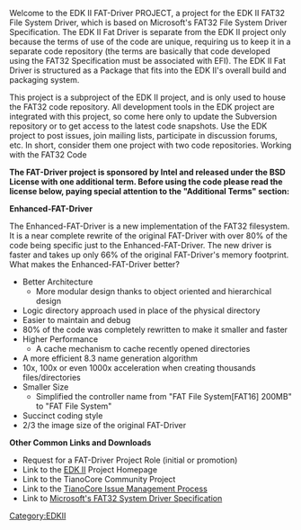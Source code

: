 [[Category:EDKII]]
{{project-summary
|sum=[[EDK II]] [[UEFI]] FAT filesystem driver
|cat=uefi-boot-services-driver
|lic=[http://www.opensource.org/licenses/bsd-license.php BSD] with additional term (see below)
|own={{sfuser|jljusten}}, {{sfuser|pgao2}}
|docs=http://sourceforge.net/projects/edk2-fatdriver2/files/ 
|src=https://svn.code.sf.net/p/edk2-fatdriver2/code ([[2013 Subversion Change|note recent change]])
|dev=http://sourceforge.net/projects/edk2-fatdriver2/develop}}

Welcome to the EDK II FAT-Driver PROJECT, a project for the EDK II FAT32 File System Driver, which is based on Microsoft's FAT32 File System Driver Specification. The EDK II Fat Driver is separate from the EDK II project only because the terms of use of the code are unique, requiring us to keep it in a separate code repository (the terms are basically that code developed using the FAT32 Specification must be associated with EFI). The EDK II Fat Driver is structured as a Package that fits into the EDK II's overall build and packaging system.

This project is a subproject of the EDK II project, and is only used to house the FAT32 code repository. All development tools in the EDK project are integrated with this project, so come here only to update the Subversion repository or to get access to the latest code snapshots. Use the EDK project to post issues, join mailing lists, participate in discussion forums, etc. In short, consider them one project with two code repositories.
Working with the FAT32 Code

'''The FAT-Driver project is sponsored by Intel and released under the BSD License with one additional term. Before using the code please read the license below, paying special attention to the "Additional Terms" section:'''

{{info
|Copyright (c) 2004, Intel Corporation All rights reserved.

Redistribution and use in source and binary forms, with or without modification, are permitted provided that the following conditions are met:
* Redistributions of source code must  retain the above copyright notice, this list of conditions and the following disclaimer.
* Redistributions in binary form must reproduce the above copyright notice, this list of conditions and the following disclaimer in the documentation and/or other materials provided with the distribution.
* Neither the name of Intel nor the names of its contributors may be used to endorse or promote products derived from this software without specific prior written permission.

THIS SOFTWARE IS PROVIDED BY THE COPYRIGHT HOLDERS AND CONTRIBUTORS "AS IS" AND ANY EXPRESS OR IMPLIED WARRANTIES, INCLUDING, BUT NOT LIMITED TO, THE IMPLIED WARRANTIES OF MERCHANTABILITY AND FITNESS FOR A PARTICULAR PURPOSE ARE DISCLAIMED. IN NO EVENT SHALL THE COPYRIGHT OWNER OR CONTRIBUTORS BE LIABLE FOR ANY DIRECT, INDIRECT, INCIDENTAL, SPECIAL, EXEMPLARY, OR CONSEQUENTIAL DAMAGES (INCLUDING, BUT NOT LIMITED TO, PROCUREMENT OF SUBSTITUTE GOODS OR SERVICES; LOSS OF USE, DATA, OR PROFITS; OR BUSINESS INTERRUPTION) HOWEVER CAUSED AND ON ANY THEORY OF LIABILITY, WHETHER IN CONTRACT, STRICT LIABILITY, OR TORT (INCLUDING NEGLIGENCE OR OTHERWISE) ARISING IN ANY WAY OUT OF THE USE OF THIS SOFTWARE, EVEN IF ADVISED OF THE POSSIBILITY OF SUCH DAMAGE.

'''Additional terms''': In addition to the forgoing, redistribution and use of the code is conditioned upon the FAT 32 File System Driver and all derivative works thereof being used for and designed only to read and/or write to a file system that is directly managed by:
Intel’s Extensible Firmware Initiative (EFI) Specification v. 1.0 and later and/or  the Unified Extensible Firmware Interface (UEFI) Forum’s UEFI Specifications v.2.0 and later (together the “UEFI Specifications”); only as necessary to emulate an implementation of the UEFI Specifications; and to create firmware, applications, utilities and/or drivers.
 }}

'''Enhanced-FAT-Driver'''

The Enhanced-FAT-Driver is a new implementation of the FAT32 filesystem. It is a near complete rewrite of the original FAT-Driver with over 80% of the code being specific just to the Enhanced-FAT-Driver. The new driver is faster and takes up only 66% of the original FAT-Driver's memory footprint.
What makes the Enhanced-FAT-Driver better?

* Better Architecture
** More modular design thanks to object oriented and hierarchical design 
* Logic directory approach used in place of the physical directory
* Easier to maintain and debug
* 80% of the code was completely rewritten to make it smaller and faster
* Higher Performance
** A cache mechanism to cache recently opened directories 
* A more efficient 8.3 name generation algorithm
* 10x, 100x or even 1000x acceleration when creating thousands files/directories
* Smaller Size
** Simplified the controller name from "FAT File System[FAT16] 200MB" to "FAT File System" 
* Succinct coding style
* 2/3 the image size of the original FAT-Driver 

'''Other Common Links and Downloads'''

* Request for a FAT-Driver Project Role (initial or promotion)
* Link to the [[EDK2|EDK II]] Project Homepage
* Link to the TianoCore Community Project
* Link to the [[Reporting Issues|TianoCore Issue Management Process]]
* Link to [http://www.microsoft.com/whdc/system/platform/firmware/fatgen.mspx Microsoft's FAT32 System Driver Specification]